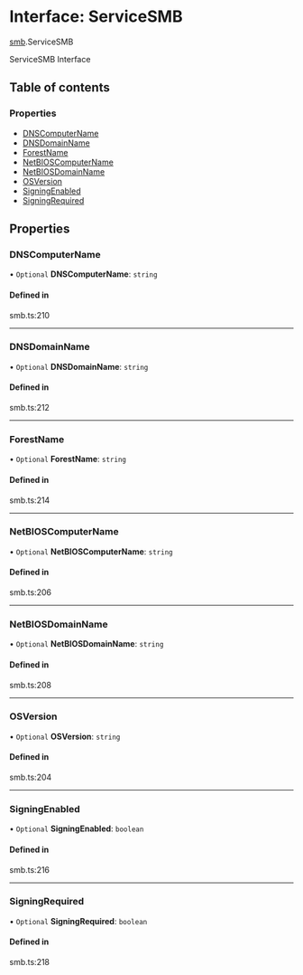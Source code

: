 # Interface: ServiceSMB

[smb](/templates/protocols/javascript/modules/smb).ServiceSMB

ServiceSMB Interface

## Table of contents

### Properties

- [DNSComputerName](/templates/protocols/javascript/modules/smb.ServiceSMB#dnscomputername)
- [DNSDomainName](/templates/protocols/javascript/modules/smb.ServiceSMB#dnsdomainname)
- [ForestName](/templates/protocols/javascript/modules/smb.ServiceSMB#forestname)
- [NetBIOSComputerName](/templates/protocols/javascript/modules/smb.ServiceSMB#netbioscomputername)
- [NetBIOSDomainName](/templates/protocols/javascript/modules/smb.ServiceSMB#netbiosdomainname)
- [OSVersion](/templates/protocols/javascript/modules/smb.ServiceSMB#osversion)
- [SigningEnabled](/templates/protocols/javascript/modules/smb.ServiceSMB#signingenabled)
- [SigningRequired](/templates/protocols/javascript/modules/smb.ServiceSMB#signingrequired)

## Properties

### DNSComputerName

• `Optional` **DNSComputerName**: `string`

#### Defined in

smb.ts:210

___

### DNSDomainName

• `Optional` **DNSDomainName**: `string`

#### Defined in

smb.ts:212

___

### ForestName

• `Optional` **ForestName**: `string`

#### Defined in

smb.ts:214

___

### NetBIOSComputerName

• `Optional` **NetBIOSComputerName**: `string`

#### Defined in

smb.ts:206

___

### NetBIOSDomainName

• `Optional` **NetBIOSDomainName**: `string`

#### Defined in

smb.ts:208

___

### OSVersion

• `Optional` **OSVersion**: `string`

#### Defined in

smb.ts:204

___

### SigningEnabled

• `Optional` **SigningEnabled**: `boolean`

#### Defined in

smb.ts:216

___

### SigningRequired

• `Optional` **SigningRequired**: `boolean`

#### Defined in

smb.ts:218
